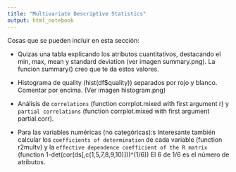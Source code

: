 ```yaml
---
title: "Multivariate Descriptive Statistics"
output: html_notebook
---
```


Cosas que se pueden incluir en esta sección:

* Quizas una tabla explicando los atributos cuantitativos, destacando el min, max, mean y standard deviation (ver imagen summary.png). La funcion summary() creo que te da estos valores.

* Histograma de quality (hist(df$quality)) separados por rojo y blanco. Comentar por encima. (Ver imagen histogram.png)

* Análisis de `correlations` (function corrplot.mixed with first argument r) y `partial correlations` (function corrplot.mixed with first argument partial.corr). 

* Para las variables numéricas (no categóricas):s Interesante también calcular los `coefficients of determination` de cada variable (function r2multv) y la `effective dependence coefficient of the R matrix` (function 1-det(cor(ds[,c(1,5,7,8,9,10)]))^(1/6)) El 6 de 1/6 es el número de atributos. 


